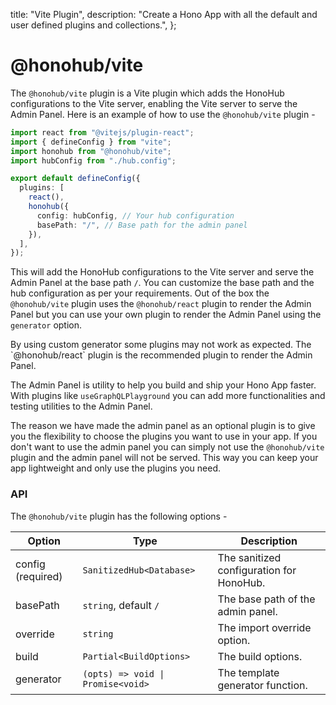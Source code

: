   title: "Vite Plugin",
  description:
    "Create a Hono App with all the default and user defined plugins and collections.",
};

# @honohub/vite

The `@honohub/vite` plugin is a Vite plugin which adds the HonoHub configurations to the Vite server, enabling the Vite server to serve the Admin Panel. Here is an example of how to use the `@honohub/vite` plugin -

```ts
import react from "@vitejs/plugin-react";
import { defineConfig } from "vite";
import honohub from "@honohub/vite";
import hubConfig from "./hub.config";

export default defineConfig({
  plugins: [
    react(),
    honohub({
      config: hubConfig, // Your hub configuration
      basePath: "/", // Base path for the admin panel
    }),
  ],
});
```

This will add the HonoHub configurations to the Vite server and serve the Admin Panel at the base path `/`. You can customize the base path and the hub configuration as per your requirements. Out of the box the `@honohub/vite` plugin uses the `@honohub/react` plugin to render the Admin Panel but you can use your own plugin to render the Admin Panel using the `generator` option.

<Note>
  By using custom generator some plugins may not work as expected. The
  `@honohub/react` plugin is the recommended plugin to render the Admin Panel.
</Note>

The Admin Panel is utility to help you build and ship your Hono App faster. With plugins like `useGraphQLPlayground` you can add more functionalities and testing utilities to the Admin Panel.

The reason we have made the admin panel as an optional plugin is to give you the flexibility to choose the plugins you want to use in your app. If you don't want to use the admin panel you can simply not use the `@honohub/vite` plugin and the admin panel will not be served. This way you can keep your app lightweight and only use the plugins you need.

### API

The `@honohub/vite` plugin has the following options -

| Option            | Type                              | Description                              |
| ----------------- | --------------------------------- | ---------------------------------------- |
| config (required) | `SanitizedHub<Database>`          | The sanitized configuration for HonoHub. |
| basePath          | `string`, default `/`             | The base path of the admin panel.        |
| override          | `string`                          | The import override option.              |
| build             | `Partial<BuildOptions>`           | The build options.                       |
| generator         | `(opts) => void \| Promise<void>` | The template generator function.         |
